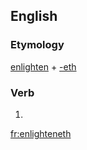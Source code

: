 ==English==

===Etymology===
[[enlighten]] + [[-eth]]

===Verb===
{{infl|en|verb form}}

# {{archaic third-person singular of|enlighten}}

[[fr:enlighteneth]]